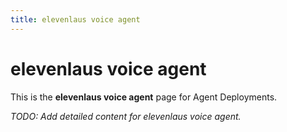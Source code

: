 ```yaml
---
title: elevenlaus voice agent
---
```


# elevenlaus voice agent

This is the **elevenlaus voice agent** page for Agent Deployments.

_TODO: Add detailed content for elevenlaus voice agent._
